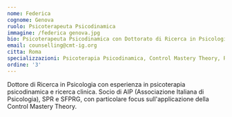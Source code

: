 ```yaml
---
nome: Federica
cognome: Genova
ruolo: Psicoterapeuta Psicodinamica
immagine: /federica genova.jpg
bio: Psicoterapeuta Psicodinamica con Dottorato di Ricerca in Psicologia. Socio AIP, SPR e SFPRG. Esperta in psicoterapia breve e ricerca clinica, con particolare focus sulla Control Mastery Theory.
email: counselling@cmt-ig.org
citta: Roma
specializzazioni: Psicoterapia Psicodinamica, Control Mastery Theory, Ricerca in psicologia, Psicoterapia Breve
ordine: '3'
---
```


Dottore di Ricerca in Psicologia con esperienza in psicoterapia psicodinamica e ricerca clinica. Socio di AIP (Associazione Italiana di Psicologia), SPR e SFPRG, con particolare focus sull'applicazione della Control Mastery Theory.
